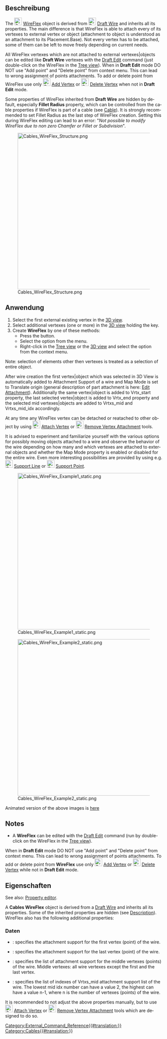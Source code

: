 <languages/>

{{Docnav
|
|[[Cables_AddVertex/de|Scheitelpunkt zu LinienZug hinzufügen]]
|[[Cables_Workbench/de|Arbeitsbereich Cables]]
|IconL=
|IconR=Cables_AddVertex.svg
|IconC=Cables_workbench_icon.svg
}}

<div lang="en" dir="ltr" class="mw-content-ltr">
{{GuiCommand
|Name=Cables WireFlex
|MenuLocation=Cable Wires → New Wire Flex
|Workbenches=[[Cables_Workbench|Cables]]
|Shortcut=
|Version=1.0
|SeeAlso=[[Cables_AddVertex|Add Vertex]], [[Cables_DelVertex|Delete Vertex]], [[Cables_AttachVertex|Attach Vertex]], [[Cables_RemoveVertexAttachment|Remove Vertex Attachment]]
}}
</div>

<span id="Description"></span>
==Beschreibung==

<div lang="en" dir="ltr" class="mw-content-ltr">
The [[Image:Cables_WireFlex.svg|24px]] [[Cables_WireFlex|WireFlex]] object is derived from [[Image:Draft_Wire.svg|24px]] [[Draft_Wire|Draft Wire]] and inherits all its properties. The main difference is that WireFlex is able to attach every of its vertexes to external vertex or object (attachment to object is understood as an attachment to its Placement.Base). Not every vertex has to be attached, some of them can be left to move freely depending on current needs.
</div>

<div lang="en" dir="ltr" class="mw-content-ltr">
All WireFlex vertexes which are not attached to external vertexes|objects can be edited like '''Draft Wire''' vertexes with the [[Draft_Edit|Draft Edit]] command (just double-click on the WireFlex in the [[Tree_view|Tree view]]). When in '''Draft Edit''' mode DO NOT use "Add point" and "Delete point" from context menu. This can lead to wrong assignment of points attachments. To add or delete point from WireFlex use only [[Image:Cables_AddVertex.svg|24px]] [[Cables_AddVertex|Add Vertex]] or [[Image:Cables_DelVertex.svg|24px]] [[Cables_DelVertex|Delete Vertex]] when not in '''Draft Edit''' mode.
</div>

<div lang="en" dir="ltr" class="mw-content-ltr">
Some properties of WireFlex inherited from '''Draft Wire''' are hidden by default, especially '''Fillet Radius''' property, which can be controlled from the cable properties if WireFlex is part of a cable (see [[Cables_Cable|Cable]]). It is strongly recommended to set Fillet Radius as the last step of WireFlex creation. Setting this during WireFlex editing can lead to an error: "''Not possible to modify WireFlex due to non zero Chamfer or Fillet or Subdivision''".
</div>

[[Image:Cables_WireFlex_Structure.png|500px]]
<div lang="en" dir="ltr" class="mw-content-ltr">
{{Caption|Sample structure of WireFlex}}
</div>

<span id="Usage"></span>
==Anwendung==

<div lang="en" dir="ltr" class="mw-content-ltr">
# Select the first external existing vertex in the [[3D_view|3D view]].
# Select additional vertexes (one or more) in the [[3D_view|3D view]] holding the {{KEY|CTRL}} key.
# Create '''WireFlex''' by one of these methods:
#* Press the {{Button|[[Image:Cables_WireFlex.svg|16px]] [[Cables_WireFlex|WireFlex]]}} button.
#* Select the {{MenuCommand|Cable Wires → [[Image:Cables_WireFlex.svg|16px]] WireFlex}} option from the menu.
#* Right-click in the [[Tree_view|Tree view]] or the [[3D_view|3D view]] and select the {{MenuCommand|Cable Wires → [[Image:Cables_WireFlex.svg|16px]] WireFlex}} option from the context menu.
</div>

<div lang="en" dir="ltr" class="mw-content-ltr">
Note: selection of elements other then vertexes is treated as a selection of entire object.
</div>

<div lang="en" dir="ltr" class="mw-content-ltr">
After wire creation the first vertex|object which was selected in 3D View is automatically added to Attachment Support of a wire and Map Mode is set to Translate origin (general description of part attachment is here: [[Part_EditAttachment|Edit Attachment]]). Additionally the same vertex|object is added to Vrtx_start property, the last selected vertex|object is added to Vrtx_end property and the selected mid vertexes|objects are added to Vrtxs_mid and Vrtxs_mid_idx accordingly.
</div>

<div lang="en" dir="ltr" class="mw-content-ltr">
At any time any WireFlex vertex can be detached or reatached to other object by using [[Image:Cables_AttachVertex.svg|24px]] [[Cables_AttachVertex|Attach Vertex]] or [[Image:Cables_RemoveVertexAttachment.svg|24px]] [[Cables_RemoveVertexAttachment|Remove Vertex Attachment]] tools.
</div>

<div lang="en" dir="ltr" class="mw-content-ltr">
It is advised to experiment and familiarize yourself with the various options for possibly moving objects attached to a wire and observe the behavior of the wire depending on how many and which vertexes are attached to external objects and whether the Map Mode property is enabled or disabled for the entire wire.
Even more interesting possibilities are provided by using e.g. [[Image:Cables_SupportLine.svg|24px]] [[Cables_SupportLine|Support Line]] or [[Image:Cables_SupportPoint.svg|24px]] [[Cables_SupportPoint|Support Point]].
</div>

[[Image:Cables_WireFlex_Example1_static.png|500px]]
<div lang="en" dir="ltr" class="mw-content-ltr">
{{Caption|Example1<br/>Movement of the Cube1 which is attached to WireFlex start vertex when Attachment Map Mode of WireFlex is set to Translate origin.}}
</div>

[[Image:Cables_WireFlex_Example2_static.png|500px]]
<div lang="en" dir="ltr" class="mw-content-ltr">
{{Caption|Example2<br/>Movement of the Cube1 which is attached to WireFlex start vertex when Attachment Map Mode of WireFlex is Deactivated.}}
</div>

<div lang="en" dir="ltr" class="mw-content-ltr">
Animated version of the above images is [[Cables_Example2_WireFlex|here]]
</div>

<div lang="en" dir="ltr" class="mw-content-ltr">
==Notes==
</div>

<div lang="en" dir="ltr" class="mw-content-ltr">
* A '''WireFlex''' can be edited with the [[Draft_Edit|Draft Edit]] command (run by double-click on the WireFlex in the [[Tree_view|Tree view]]).
When in '''Draft Edit''' mode DO NOT use "Add point" and "Delete point" from context menu. This can lead to wrong assignment of points attachments. To add or delete point from '''WireFlex''' use only [[Image:Cables_AddVertex.svg|24px]] [[Cables_AddVertex|Add Vertex]] or [[Image:Cables_DelVertex.svg|24px]] [[Cables_DelVertex|Delete Vertex]] while not in '''Draft Edit''' mode.
</div>

<span id="Properties"></span>
==Eigenschaften==

<div lang="en" dir="ltr" class="mw-content-ltr">
See also: [[Property_editor|Property editor]].
</div>

<div lang="en" dir="ltr" class="mw-content-ltr">
A '''Cables WireFlex''' object is derived from a [[Draft_Wire|Draft Wire]] and inherits all its properties. Some of the inherited properties are hidden (see [[#Description|Description]]). WireFlex also has the following additional properties:
</div>

<span id="Data"></span>
===Daten===

<div lang="en" dir="ltr" class="mw-content-ltr">
{{TitleProperty|Wire Flex}}
* {{PropertyData|Vrtx_start|LinkSub}}: specifies the attachment support for the first vertex (point) of the wire.
* {{PropertyData|Vrtx_end|LinkSub}}: specifies the attachment support for the last vertex (point) of the wire.
* {{PropertyData|Vrtxs_mid|LinkSubList}}: specifies the list of attachment support for the middle vertexes (points) of the wire. Middle vertexes: all wire vertexes except the first and the last vertex.
* {{PropertyData|Vrtxs_mid_idx|IntegerList}}: specifies the list of indexes of Vrtxs_mid attachment support list of the wire. The lowest mid idx number can have a value 2, the highest can have a value n-1, where n is the number of vertexes (points) of the wire.
</div>

<div lang="en" dir="ltr" class="mw-content-ltr">
It is recommended to not adjust the above properties manually, but to use [[Image:Cables_AttachVertex.svg|24px]] [[Cables_AttachVertex|Attach Vertex]] or [[Image:Cables_RemoveVertexAttachment.svg|24px]] [[Cables_RemoveVertexAttachment|Remove Vertex Attachment]] tools which are designed to do so.
</div>


{{Docnav
|
|[[Cables_AddVertex/de|Scheitelpunkt zu LinienZug hinzufügen]]
|[[Cables_Workbench/de|Arbeitsbereich Cables]]
|IconL=
|IconR=Cables_AddVertex.svg
|IconC=Cables_workbench_icon.svg
}}

[[Category:External_Command_Reference{{#translation:}}]]
[[Category:Cables{{#translation:}}]]